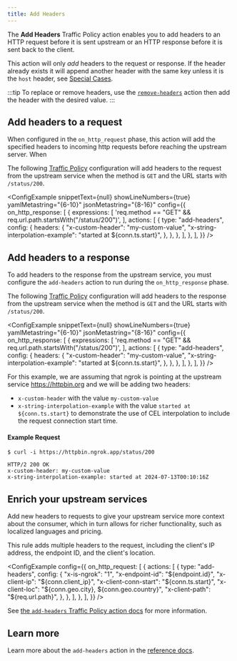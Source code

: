 ```yaml
---
title: Add Headers
---
```



The **Add Headers** Traffic Policy action enables you to add headers to an HTTP request before it is sent upstream or an HTTP response before it is sent back to the client.

This action will only _add_ headers to the request or response. If the header already exists it will append another header with the same key unless it is the `host` header, see [Special Cases](#special-cases).

:::tip
To replace or remove headers, use the [`remove-headers`](/docs/traffic-policy/actions/remove-headers) action then add the header with the desired value.
:::

## Add headers to a request

When configured in the `on_http_request` phase, this action will add the specified headers to incoming http requests before reaching the upstream server. When

The following [Traffic Policy](/docs/traffic-policy/)
configuration will add headers to the request from the upstream service when the method is `GET` and the URL starts with `/status/200`.

<ConfigExample
	snippetText={null}
	showLineNumbers={true}
	yamlMetastring="{6-10}"
	jsonMetastring="{8-16}"
	config={{
		on_http_response: [
			{
				expressions: [
					'req.method == "GET" && req.url.path.startsWith("/status/200")',
				],
				actions: [
					{
						type: "add-headers",
						config: {
							headers: {
								"x-custom-header": "my-custom-value",
								"x-string-interpolation-example": "started at ${conn.ts.start}",
							},
						},
					},
				],
			},
		],
	}}
/>

## Add headers to a response

To add headers to the response from the upstream service, you must configure the `add-headers` action to run during the `on_http_response` phase.

The following [Traffic Policy](/docs/traffic-policy/)
configuration will add headers to the response from the upstream service when the method is `GET` and the URL starts with `/status/200`.

<ConfigExample
	snippetText={null}
	showLineNumbers={true}
	yamlMetastring="{6-10}"
	jsonMetastring="{8-16}"
	config={{
		on_http_response: [
			{
				expressions: [
					'req.method == "GET" && req.url.path.startsWith("/status/200")',
				],
				actions: [
					{
						type: "add-headers",
						config: {
							headers: {
								"x-custom-header": "my-custom-value",
								"x-string-interpolation-example": "started at ${conn.ts.start}",
							},
						},
					},
				],
			},
		],
	}}
/>

For this example, we are assuming that ngrok is pointing at the upstream service
https://httpbin.org and we will be adding two headers:

- `x-custom-header` with the value `my-custom-value`
- `x-string-interpolation-example` with the value `started at ${conn.ts.start}`
  to demonstrate the use of CEL interpolation to include the request connection
  start time.

#### Example Request

```shell
$ curl -i https://httpbin.ngrok.app/status/200
```

```http
HTTP/2 200 OK
x-custom-header: my-custom-value
x-string-interpolation-example: started at 2024-07-13T00:10:16Z
```

## Enrich your upstream services

Add new headers to requests to give your upstream service more context about the consumer, which in turn allows for richer functionality, such as localized languages and pricing.

This rule adds multiple headers to the request, including the client's IP address, the endpoint ID, and the client's location.

<ConfigExample
	config={{
		on_http_request: [
			{
				actions: [
					{
						type: "add-headers",
						config: {
							"x-is-ngrok": "1",
							"x-endpoint-id": "${endpoint.id}",
							"x-client-ip": "${conn.client_ip}",
							"x-client-conn-start": "${conn.ts.start}",
							"x-client-loc": "${conn.geo.city}, ${conn.geo.country}",
							"x-client-path": "${req.url.path}",
						},
					},
				],
			},
		],
	}}
/>

See [the `add-headers` Traffic Policy action docs](/traffic-policy/actions/add-headers/) for more information.

## Learn more

Learn more about the `add-headers` action in the [reference docs](/docs/traffic-policy/references/add-headers).
